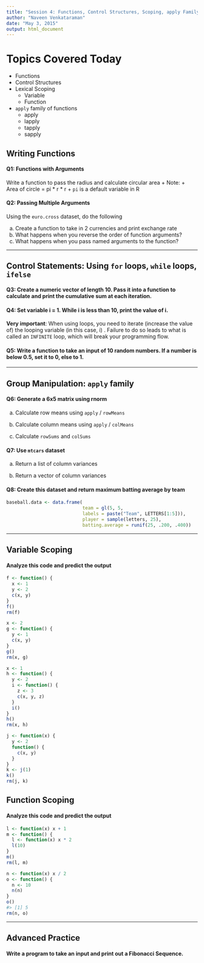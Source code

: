 ```yaml
---
title: "Session 4: Functions, Control Structures, Scoping, apply Family"
author: "Naveen Venkataraman"
date: "May 3, 2015"
output: html_document
---
```


# Topics Covered Today

+ Functions
+ Control Structures
+ Lexical Scoping
    + Variable
    + Function
+ ```apply``` family of functions
    + apply
    + lapply
    + tapply
    + sapply

## Writing Functions

#### Q1: Functions with Arguments

Write a function to pass the radius and calculate circular area
+ Note:
    + Area of circle = pi * r * r
    + ```pi``` is a default variable in R


#### Q2: Passing Multiple Arguments

Using the ```euro.cross``` dataset, do the following

a. Create a function to take in 2 currencies and print exchange rate
b. What happens when you reverse the order of function arguments?
c. What happens when you pass named arguments to the function?

---

## Control Statements: Using ```for``` loops, ```while``` loops, ```ifelse```

#### Q3: Create a numeric vector of length 10. Pass it into a function to calculate and print the cumulative sum at each iteration.


#### Q4: Set variable i = 1. While i is less than 10, print the value of i.

__Very important__: When using loops, you need to iterate (increase the value of) the looping variable (in this case, i) . Failure to do so leads to what is called an ```INFINITE``` loop, which will break your programming flow.

#### Q5: Write a function to take an input of 10 random numbers. If a number is below 0.5, set it to 0, else to 1.

---

## Group Manipulation: ```apply``` family

#### Q6: Generate a 6x5 matrix using rnorm


a. Calculate row means using ```apply``` / ```rowMeans```

b. Calculate column means using ```apply``` / ```colMeans```

c. Calculate ```rowSums``` and ```colSums```

#### Q7: Use ```mtcars``` dataset


a. Return a list of column variances

b. Return a vector of column variances

#### Q8: Create this dataset and return maximum batting average by team

```r
baseball.data <- data.frame(
                            team = gl(5, 5,
                            labels = paste("Team", LETTERS[1:5])),
                            player = sample(letters, 25),
                            batting.average = runif(25, .200, .400))
```

---

## Variable Scoping

#### Analyze this code and predict the output

```r
f <- function() {
  x <- 1
  y <- 2
  c(x, y)
}
f()
rm(f)
```

```r
x <- 2
g <- function() {
  y <- 1
  c(x, y)
}
g()
rm(x, g)
```

```r
x <- 1
h <- function() {
  y <- 2
  i <- function() {
    z <- 3
    c(x, y, z)
  }
  i()
}
h()
rm(x, h)
```

```r
j <- function(x) {
  y <- 2
  function() {
    c(x, y)
  }
}
k <- j(1)
k()
rm(j, k)
```

## Function Scoping

#### Analyze this code and predict the output

```r
l <- function(x) x + 1
m <- function() {
  l <- function(x) x * 2
  l(10)
}
m()
rm(l, m)
```

```r
n <- function(x) x / 2
o <- function() {
  n <- 10
  n(n)
}
o()
#> [1] 5
rm(n, o)
```

---

## Advanced Practice

#### Write a program to take an input and print out a Fibonacci Sequence.
